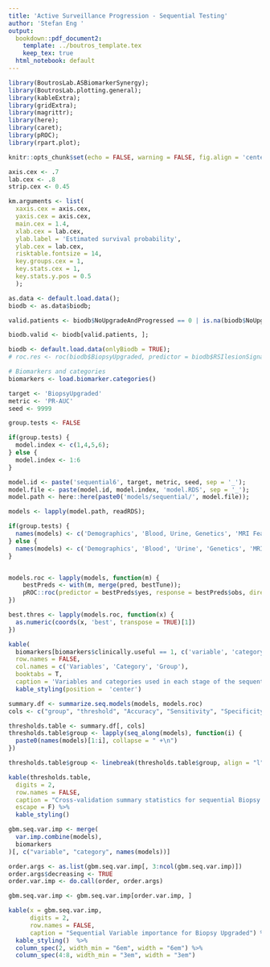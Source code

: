```yaml
---
title: 'Active Surveillance Progression - Sequential Testing'
author: 'Stefan Eng '
output:
  bookdown::pdf_document2:
    template: ../boutros_template.tex
    keep_tex: true
  html_notebook: default
---
```


```r
library(BoutrosLab.ASBiomarkerSynergy);
library(BoutrosLab.plotting.general);
library(kableExtra);
library(gridExtra);
library(magrittr);
library(here);
library(caret);
library(pROC);
library(rpart.plot);

knitr::opts_chunk$set(echo = FALSE, warning = FALSE, fig.align = 'center', out.width = '60%', fig.pos = 'H');

axis.cex <- .7
lab.cex <- .8
strip.cex <- 0.45

km.arguments <- list(
  xaxis.cex = axis.cex,
  yaxis.cex = axis.cex,
  main.cex = 1.4,
  xlab.cex = lab.cex,
  ylab.label = 'Estimated survival probability',
  ylab.cex = lab.cex,
  risktable.fontsize = 14,
  key.groups.cex = 1,
  key.stats.cex = 1,
  key.stats.y.pos = 0.5
  );

as.data <- default.load.data();
biodb <- as.data$biodb;

valid.patients <- biodb$NoUpgradeAndProgressed == 0 | is.na(biodb$NoUpgradeAndProgressed);

biodb.valid <- biodb[valid.patients, ];
```

```r
biodb <- default.load.data(onlyBiodb = TRUE);
# roc.res <- roc(biodb$BiopsyUpgraded, predictor = biodb$RSIlesionSignal, algorithm = 0)

# Biomarkers and categories
biomarkers <- load.biomarker.categories()

target <- 'BiopsyUpgraded'
metric <- 'PR-AUC'
seed <- 9999

group.tests <- FALSE

if(group.tests) {
  model.index <- c(1,4,5,6);
} else {
  model.index <- 1:6
}

model.id <- paste('sequential6', target, metric, seed, sep = '_');
model.file <- paste(model.id, model.index, 'model.RDS', sep = '_');
model.path <- here::here(paste0('models/sequential/', model.file));

models <- lapply(model.path, readRDS);

if(group.tests) {
  names(models) <- c('Demographics', 'Blood, Urine, Genetics', 'MRI Features', 'Volume Corrected');
} else {
  names(models) <- c('Demographics', 'Blood', 'Urine', 'Genetics', 'MRI Features', 'Volume Corrected');
}


models.roc <- lapply(models, function(m) {
    bestPreds <- with(m, merge(pred, bestTune));
    pROC::roc(predictor = bestPreds$yes, response = bestPreds$obs, direction = '<', levels = c('no', 'yes'));
})

best.thres <- lapply(models.roc, function(x) {
  as.numeric(coords(x, 'best', transpose = TRUE)[1])
})
```

```r
kable(
  biomarkers[biomarkers$clinically.useful == 1, c('variable', 'category', 'order')],
  row.names = FALSE,
  col.names = c('Variables', 'Category', 'Group'),
  booktabs = T,
  caption = 'Variables and categories used in each stage of the sequential models. ') %>%
  kable_styling(position =  'center')
```

```r
summary.df <- summarize.seq.models(models, models.roc)
cols <- c("group", "threshold", "Accuracy", "Sensitivity", "Specificity", "Precision", "F1")

thresholds.table <- summary.df[, cols]
thresholds.table$group <- lapply(seq_along(models), function(i) {
  paste0(names(models)[1:i], collapse = " +\n")
})

thresholds.table$group <- linebreak(thresholds.table$group, align = "l")

kable(thresholds.table,
  digits = 2,
  row.names = FALSE,
  caption = "Cross-validation summary statistics for sequential Biopsy Upgraded models",
  escape = F) %>%
  kable_styling()
```

```r
gbm.seq.var.imp <- merge(
  var.imp.combine(models),
  biomarkers
)[, c("variable", "category", names(models))]

order.args <- as.list(gbm.seq.var.imp[, 3:ncol(gbm.seq.var.imp)])
order.args$decreasing <- TRUE
order.var.imp <- do.call(order, order.args)

gbm.seq.var.imp <- gbm.seq.var.imp[order.var.imp, ]

kable(x = gbm.seq.var.imp,
      digits = 2,
      row.names = FALSE,
      caption = "Sequential Variable importance for Biopsy Upgraded") %>%
  kable_styling()  %>%
  column_spec(2, width_min = "6em", width = "6em") %>%
  column_spec(4:8, width_min = "3em", width = "3em")
  
```
